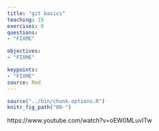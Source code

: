 ```yaml
---
title: "git basics"
teaching: 15
exercises: 0
questions: 
- "FIXME"

objectives:
- "FIXME"

keypoints:
- "FIXME"
source: Rmd
---
```


```r
source("../bin/chunk-options.R")
knitr_fig_path("00-")
```

https://www.youtube.com/watch?v=oEW0MLuvlTw

